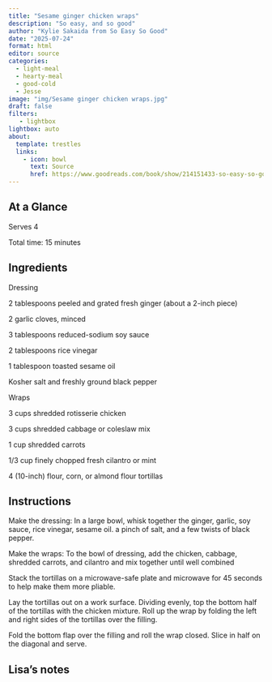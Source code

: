 ```yaml
---
title: "Sesame ginger chicken wraps"
description: "So easy, and so good"
author: "Kylie Sakaida from So Easy So Good"
date: "2025-07-24"
format: html
editor: source
categories:
  - light-meal
  - hearty-meal
  - good-cold
  - Jesse
image: "img/Sesame ginger chicken wraps.jpg"
draft: false
filters:
   - lightbox
lightbox: auto
about:
  template: trestles
  links:
    - icon: bowl
      text: Source
      href: https://www.goodreads.com/book/show/214151433-so-easy-so-good
---
```


## At a Glance

Serves 4

Total time: 15 minutes

## Ingredients

Dressing

2 tablespoons peeled and grated fresh ginger (about a 2-inch piece)

2 garlic cloves, minced

3 tablespoons reduced-sodium soy sauce

2 tablespoons rice vinegar

1 tablespoon toasted sesame oil

Kosher salt and freshly ground black pepper

Wraps

3 cups shredded rotisserie chicken

3 cups shredded cabbage or coleslaw mix

1 cup shredded carrots

1/3 cup finely chopped fresh cilantro or mint

4 (10-inch) flour, corn, or almond flour tortillas

## Instructions

Make the dressing: In a large bowl, whisk together the ginger, garlic, soy sauce, rice vinegar, sesame oil. a pinch of salt, and a few twists of black pepper.

Make the wraps: To the bowl of dressing, add the chicken, cabbage, shredded carrots, and cilantro and mix together until well combined

Stack the tortillas on a microwave-safe plate and microwave for 45 seconds to help make them more pliable.

Lay the tortillas out on a work surface. Dividing evenly, top the bottom half of the tortillas with the chicken mixture. Roll up the wrap by folding the left and right sides of the tortillas over the filling.

Fold the bottom flap over the filling and roll the wrap closed. Slice in half on the diagonal and serve.

## Lisa's notes
